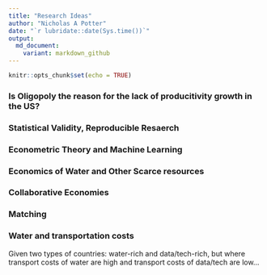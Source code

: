 ```yaml
---
title: "Research Ideas"
author: "Nicholas A Potter"
date: "`r lubridate::date(Sys.time())`"
output:
  md_document:
    variant: markdown_github
---
```


```r
knitr::opts_chunk$set(echo = TRUE)
```

### Is Oligopoly the reason for the lack of producitivity growth in the US?

### Statistical Validity, Reproducible Resaerch

### Econometric Theory and Machine Learning

### Economics of Water and Other Scarce resources

### Collaborative Economies

### Matching

### Water and transportation costs
Given two types of countries: water-rich and data/tech-rich, but where transport costs of water are high and transport costs of data/tech are low...
